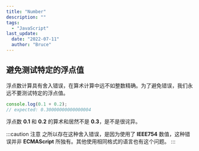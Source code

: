 ```yaml
---
title: "Number"
description: ""
tags:
  - "JavaScript"
last_update:
  date: "2022-07-11"
  author: "Bruce"
---
```



## 避免测试特定的浮点值

浮点数计算具有<TH>舍入错误</TH>，在算术计算中远不如整数精确。为了避免错误，我们<TH>永远不要测试特定的浮点值</TH>。

```javascript title="JavaScript"
console.log(0.1 + 0.2);
// expected: 0.30000000000000004
```

浮点数 **0.1** 和 **0.2** 的算术和居然不是 **0.3**，是不是很诧异。

:::caution 注意
之所以存在这种舍入错误，是因为使用了 **IEEE754** 数值，这种错误并非 **ECMAScript** 所独有。其他使用相同格式的语言也有这个问题。
:::
